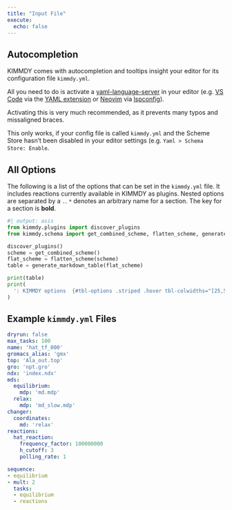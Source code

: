 ```yaml
---
title: "Input File"
execute:
  echo: false
---
```


## Autocompletion

KIMMDY comes with autocompletion and tooltips insight your editor for its configuration file `kimmdy.yml`. 

All you need to do is activate a [yaml-language-server](https://github.com/redhat-developer/yaml-language-server)
in your editor (e.g. [VS Code](https://code.visualstudio.com/) via the 
[YAML extension](https://marketplace.visualstudio.com/items?itemName=redhat.vscode-yaml) or 
[Neovim](https://neovim.io/) via [lspconfig](https://github.com/neovim/nvim-lspconfig)).

Activating this is very much recommended, as it prevents many typos and missaligned braces.

::: {.callout-tip appearance="simple"}
This only works, if your config file is called `kimmdy.yml` and the Scheme Store hasn't been disabled
in your editor settings (e.g. `Yaml > Schema Store: Enable`.
:::

## All Options

The following is a list of the options that can be set in the `kimmdy.yml` file.
It includes reactions currently available in KIMMDY as plugins.
Nested options are separated by a `.`.
`*` denotes an arbitrary name for a section.
The key for a section is **bold**.

```python
#| output: asis
from kimmdy.plugins import discover_plugins
from kimmdy.schema import get_combined_scheme, flatten_scheme, generate_markdown_table

discover_plugins()
scheme = get_combined_scheme()
flat_scheme = flatten_scheme(scheme)
table = generate_markdown_table(flat_scheme)

print(table)
print(
  ': KIMMDY options  {#tbl-options .striped .hover tbl-colwidths="[25,50,15,15]"}'
)
```


## Example `kimmdy.yml` Files

```.yaml
dryrun: false
max_tasks: 100
name: 'hat_tf_000'
gromacs_alias: 'gmx'
top: 'Ala_out.top'
gro: 'npt.gro'
ndx: 'index.ndx'
mds:
  equilibrium:
    mdp: 'md.mdp'
  relax:
    mdp: 'md_slow.mdp'
changer:
  coordinates:
    md: 'relax'      
reactions:
  hat_reaction:
    frequency_factor: 100000000
    h_cutoff: 3
    polling_rate: 1

sequence:
- equilibrium
- mult: 2
  tasks:
  - equilibrium
  - reactions
```


